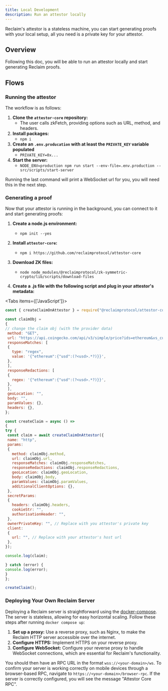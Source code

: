 ```yaml
---
title: Local Development
description: Run an attestor locally
---
```



Reclaim's attestor is a stateless machine, you can start generating proofs with your local setup, all you need is a private key for your attestor.

## Overview

Following this doc, you will be able to run an attestor locally and start generating Reclaim proofs.

## Flows

### Running the attestor

The workflow is as follows:

1. **Clone the `attestor-core` repository:**
    - The user calls zkFetch, providing options such as URL, method, and headers.
2. **Install packages:** 
    - `npm i`
3. **Create an `.env.producation` with at least the `PRIVATE_KEY` variable populated**
    - `PRIVATE_KEY=0x...`
4. **Start the server:**
    - `NODE_ENV=production npm run start --env-file=.env.production -- src/scripts/start-server`

Running the last command will print a WebSocket url for you, you will need this in the next step.

### Generating a proof

Now that your attestor is running in the background, you can connect to it and start generating proofs:

1.  **Create a node.js environment:**
    - `npm init --yes`
2.  **Install `attestor-core`:**
    - `npm i https://github.com/reclaimprotocol/attestor-core`
3.  **Download ZK files:**

    - `node node_modules/@reclaimprotocol/zk-symmetric-crypto/lib/scripts/download-files`

4.  **Create a .js file with the following script and plug in your attestor's metadata:**

<Tabs items={['JavaScript']}>
<Tab value="JavaScript">
   ```javascript
const { createClaimOnAttestor } = require("@reclaimprotocol/attestor-core");

const claimObj = 
  {
// change the claim obj (with the provider data)
    method: "GET",
    url: "https://api.coingecko.com/api/v3/simple/price?ids=ethereum&vs_currencies=usd",
    responseMatches: [
    {
      type: "regex",
      value: '{"ethereum":{"usd":(?<usd>.*?)}}',
    },
    ],
    responseRedactions: [
    {
      regex: '{"ethereum":{"usd":(?<usd>.*?)}}',
    },
    ],
    geoLocation: "",
    body: "",
    paramValues: {},
    headers: {},
  };

const createClaim = async () => 
{
  try {
    const claim = await createClaimOnAttestor({
    name: "http",
    params: 
    {
      method: claimObj.method,
      url: claimObj.url,
      responseMatches: claimObj.responseMatches,
      responseRedactions: claimObj.responseRedactions,
      geoLocation: claimObj.geoLocation,
      body: claimObj.body,
      paramValues: claimObj.paramValues,
      additionalClientOptions: {},
    },
    secretParams:
    {
      headers: claimObj.headers,
      cookieStr: "",
      authorisationHeader: "",
    },
    ownerPrivateKey: "", // Replace with you attestor's private key
    client:
    {
      url: "", // Replace with your attestor's host url
    },
});

console.log(claim);

} catch (error) {
console.log(error);
}
};

createClaim();

```

  </Tab>
  </Tabs>

### Deploying Your Own Reclaim Server

Deploying a Reclaim server is straightforward using the [docker-compose](https://github.com/reclaimprotocol/attestor-core/blob/main/prod.docker-compose.yaml). The server is stateless, allowing for easy horizontal scaling. Follow these steps after running `docker compose up`:

1.  **Set up a proxy:** Use a reverse proxy, such as Nginx, to make the Reclaim HTTP server accessible over the internet.
2.  **Configure HTTPS:** Implement HTTPS on your reverse proxy.
3.  **Configure WebSocket:** Configure your reverse proxy to handle WebSocket connections, which are essential for Reclaim's functionality.

You should then have an RPC URL in the format `wss://<your-domain>/ws`. To confirm your server is working correctly on mobile devices through a browser-based RPC, navigate to `https://<your-domain>/browser-rpc`. If the server is correctly configured, you will see the message "Attestor Core RPC".
